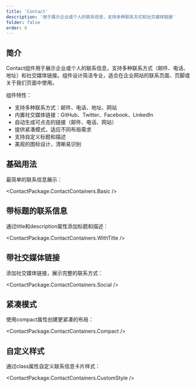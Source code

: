 ```yaml
---
title: 'Contact'
description: '用于展示企业或个人的联系信息，支持多种联系方式和社交媒体链接'
folder: false
order: 6
---
```



## 简介

Contact组件用于展示企业或个人的联系信息，支持多种联系方式（邮件、电话、地址）和社交媒体链接。组件设计简洁专业，适合在企业网站的联系页面、页脚或关于我们页面中使用。

组件特性：

- 支持多种联系方式：邮件、电话、地址、网站
- 内置社交媒体链接：GitHub、Twitter、Facebook、LinkedIn
- 自动生成可点击的链接（邮件、电话、网站）
- 提供紧凑模式，适应不同布局需求
- 支持自定义标题和描述
- 美观的图标设计，清晰易识别

## 基础用法

最简单的联系信息展示：

<ContactPackage.ContactContainers.Basic />

## 带标题的联系信息

通过title和description属性添加标题和描述：

<ContactPackage.ContactContainers.WithTitle />

## 带社交媒体链接

添加社交媒体链接，展示完整的联系方式：

<ContactPackage.ContactContainers.Social />

## 紧凑模式

使用compact属性创建更紧凑的布局：

<ContactPackage.ContactContainers.Compact />

## 自定义样式

通过class属性自定义联系信息卡片样式：

<ContactPackage.ContactContainers.CustomStyle />
